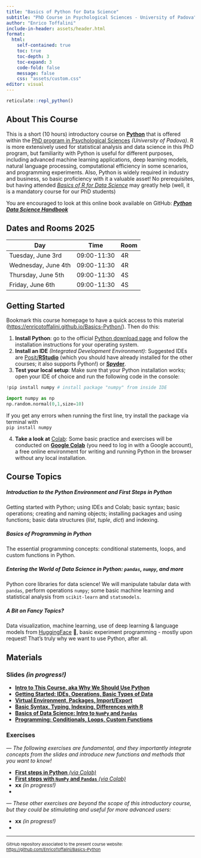 ```yaml
---
title: "Basics of Python for Data Science"
subtitle: "PhD Course in Psychological Sciences - University of Padova"
author: "Enrico Toffalini"
include-in-header: assets/header.html
format: 
  html:
    self-contained: true
    toc: true   
    toc-depth: 3 
    toc-expand: 3 
    code-fold: false 
    message: false
    css: "assets/custom.css"
editor: visual
---
```


```r
reticulate::repl_python()
```

## About This Course

This is a short (10 hours) introductory course on <a href="https://www.python.org/" target=_blank>**Python**</a> that is offered within the <a href="https://dottorato.psy.unipd.it/en" target="_blank">PhD program in Psychological Sciences</a> *(University of Padova)*. R is more extensively used for statistical analysis and data science in this PhD program, but familiarity with Python is useful for different purposes, including advanced machine learning applications, deep learning models, natural language processing, computational efficiency in some scenarios, and programming experiments. Also, Python is widely required in industry and business, so basic proficiency with it a valuable asset! No prerequisites, but having attended <a href="https://enricotoffalini.github.io/Basics-R/" target="_blank">*Basics of R for Data Science*</a> may greatly help (well, it is a mandatory course for our PhD students)

You are encouraged to look at this online book available on GitHub: <a href="https://jakevdp.github.io/PythonDataScienceHandbook//" target="_blank">***Python Data Science Handbook***</a>

## Dates and Rooms 2025

| Day                 | Time        | Room |
|---------------------|-------------|------|
| Tuesday, June 3rd   | 09:00-11:30 | 4R   |
| Wednesday, June 4th | 09:00-11:30 | 4R   |
| Thursday, June 5th  | 09:00-11:30 | 4S   |
| Friday, June 6th    | 09:00-11:30 | 4S   |

## Getting Started

Bookmark this course homepage to have a quick access to this material (<a href="https://enricotoffalini.github.io/Basics-Python/">https://enricotoffalini.github.io/Basics-Python/</a>). Then do this:

1.  **Install Python**: go to the official <a href="https://www.python.org/downloads/" target="_blank">Python download page</a> and follow the installation instructions for your operating system.
2.  **Install an IDE** *(Integrated Development Environment)*: Suggested IDEs are <a href="https://posit.co/download/rstudio-desktop/" target="_blank">Posit/**RStudio**</a> (which you should have already installed for the other courses; it also supports Python!) or <a href="https://www.spyder-ide.org/" target="_blank">**Spyder**</a>.
3.  **Test your local setup**: Make sure that your Python installation works; open your IDE of choice and run the following code in the console:

```python
!pip install numpy # install package "numpy" from inside IDE

import numpy as np
np.random.normal(0,1,size=10)
```

If you get any errors when running the first line, try install the package via terminal with <br/> `pip install numpy`

4.  **Take a look at** <a href="https://colab.research.google.com/" target="_blank">Colab</a>: Some basic practice and exercises will be conducted on <a href="https://colab.research.google.com/" target="_blank">**Google Colab**</a> (you need to log in with a Google account), a free online environment for writing and running Python in the browser without any local installation.

## Course Topics

##### Introduction to the Python Environment and First Steps in Python

Getting started with Python; using IDEs and Colab; basic syntax; basic operations; creating and naming objects; installing packages and using functions; basic data structures (*list*, *tuple*, *dict*) and indexing.

##### Basics of Programming in Python

The essential programming concepts: conditional statements, loops, and custom functions in Python.

##### Entering the World of Data Science in Python: `pandas`, `numpy`, and more

Python core libraries for data science! We will manipulate tabular data with `pandas`, perform operations `numpy`; some basic machine learning and statistical analysis from `scikit-learn` and `statsmodels`.

##### A Bit on Fancy Topics?

Data visualization, machine learning, use of deep learning & language models from <a href="https://huggingface.co/" target="_blank">HuggingFace</a> 🤗, basic experiment programming - mostly upon request! That's truly why we want to use Python, after all.

## Materials

### Slides *(in progress!)*

-   [**Intro to This Course, aka Why We Should Use Python**](Slides/00.IntroPython.html){target="_blank"}
-   [**Getting Started: IDEs, Operations, Basic Types of Data**](Slides/01.GettingStartedPython.html){target="_blank"}
-   [**Virtual Environment, Packages, Import/Export**](Slides/02.EnvironmentPython.html){target="_blank"}
-   [**Basic Syntax, Typing, Indexing, Differences with R**](Slides/03.PythonRdifferences.html){target="_blank"}
-   [**Basics of Data Science: Intro to `NumPy` and `Pandas`**](Slides/10.NumpyPandas.html){target="_blank"}
-   [**Programming: Conditionals, Loops, Custom Functions**](Slides/20.Programming.html){target="_blank"}

### Exercises

*— The following exercises are fundamental, and they importantly integrate concepts from the slides and introduce new functions and methods that you want to know!*

-   [**First steps in Python** *(via Colab)*](https://colab.research.google.com/drive/1wp8LpzaO4wu-I6yhQS6uqD74h_739YWS){target="_blank"}
-   [**First steps with `NumPy` and `Pandas`** *(via Colab)*](https://colab.research.google.com/drive/1m3C52Ps-6g_PghzXEjtG2pr0pWFcB1EY){target="_blank"}
-   **xx** *(in progress!)*
-   

*— These other exercises are beyond the scope of this introductory course, but they could be stimulating and useful for more advanced users:*

-   **xx** *(in progress!)*
-   

------------------------------------------------------------------------

::: {style="font-size:11px;"}
GitHub repository associated to the present course website: [https://github.com/EnricoToffalini/Basics-Python](https://github.com/EnricoToffalini/Basics-Python){target="_blank"}
:::
